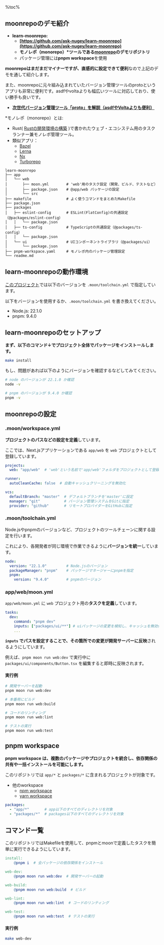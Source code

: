 %toc%

<div className="article-content">

## moonrepoのデモ紹介

- **learn-moonrepo:**
  - **[https://github.com/ask-nugey/learn-moonrepo](https://github.com/ask-nugey/learn-moonrepo)**
  - **モノレポ（monorepo）\*ツールである[moonrepo](https://moonrepo.dev/moon)のデモリポジトリ**
  - パッケージ管理には**pnpm workspace**を使用

**moonrepoはまだまだマイナーですが、直感的に設定できて便利**なので上記のデモを通して紹介します。

また、moonrepoに元々組み込まれていたバージョン管理ツールのprotoというアプリも非常に便利です。asdfやvoltaよりも幅広いツールに対応しており、使い勝手も良いです。
- [**次世代バージョン管理ツール「proto」を解説（asdfやVoltaよりも便利）**](/posts/proto-moonrepo)

\*モノレポ（monorepo）とは:
- Rust( [Rustの開発環境の構築](/posts/rust-build-environment/) )で書かれたウェブ・エコシステム用のタスクランナー兼モノレポ管理ツール。
- 類似アプリ：
  - [Bazel](https://github.com/bazelbuild/bazel)
  - [Lerna](https://github.com/lerna/lerna)
  - [Nx](https://github.com/nrwl/nx)
  - [Turborepo](https://turbo.build/repo)

```plain
learn-moonrepo
├── app
│   └── web
│       ├── moon.yml        # 'web'用のタスク設定（開発、ビルド、テストなど）
│       ├── package.json    # @app/web パッケージの設定
│       └── src
├── makefile                # よく使うコマンドをまとめたMakefile
├── package.json
├── packages
│   ├── eslint-config       # ESLint(FlatConfig)の共通設定（@packages/eslint-config）
│   │   └── package.json
│   ├── ts-config           # TypeScriptの共通設定（@packages/ts-config）
│   │   └── package.json
│   └── ui                  # UIコンポーネントライブラリ（@packages/ui）
│       └── package.json
├── pnpm-workspace.yaml     # モノレポ内のパッケージ管理設定
└── readme.md
```

## learn-moonrepoの動作環境

[このプロジェクト](https://github.com/ask-nugey/learn-moonrepo)では以下のバージョンを `.moon/toolchain.yml` で指定しています。

以下をバージョンを使用するか、`.moon/toolchain.yml` を書き換えてください。

- Node.js: 22.1.0
- pnpm: 9.4.0

## learn-moonrepoのセットアップ

**まず、以下のコマンド↓でプロジェクト全体でパッケージをインストールします。**

```bash
make install
```

もし、問題があれば以下のようにバージョンを確認するなどしてみてください。

```bash
# node のバージョンが 22.1.0 か確認
node -v

# pnpm のバージョンが 9.4.0 か確認
pnpm -v
```

## moonrepoの設定

### .moon/workspace.yml

**プロジェクトのパスなどの設定を定義**しています。

ここでは、Next.jsアプリケーションである `app/web` を `web` プロジェクトとして登録しています。

```yaml
projects:
  web: "app/web"  # 'web'という名前で'app/web'フォルダをプロジェクトとして登録

runner:
  autoCleanCache: false  # 自動キャッシュクリーニングを無効化

vcs:
  defaultBranch: "master"  # デフォルトブランチを'master'に設定
  manager: "git"           # バージョン管理システムをGitに指定
  provider: "github"       # リモートプロバイダーをGitHubに指定
```

### .moon/toolchain.yml

Node.jsやpnpmのバージョンなど、プロジェクトのツールチェーンに関する設定を行います。

これにより、各開発者が同じ環境で作業できるように**バージョンを統一**しています。

```yaml
node:
  version: "22.1.0"         # Node.jsのバージョン
  packageManager: "pnpm"    # パッケージマネージャーにpnpmを指定
  pnpm:
    version: "9.4.0"        # pnpmのバージョン
```

### app/web/moon.yml

`app/web/moon.yml` に `web` プロジェクト用の**タスクを定義**しています。

```yaml
tasks:
  dev:
    command: "pnpm dev"
    inputs: ["packages/ui/**"] # uiパッケージの変更を検知し、キャッシュを無効化
    ...
```

**`inputs` でパスを設定することで、その箇所での変更が開発サーバーに反映**されるようにしています。

例えば、`pnpm moon run web:dev` で実行中に `packages/ui/components/Button.tsx` を編集すると即時に反映されます。

#### 実行例

```bash
# 開発サーバーを起動
pnpm moon run web:dev

# 本番用にビルド
pnpm moon run web:build

# コードのリンティング
pnpm moon run web:lint

# テストの実行
pnpm moon run web:test
```

## pnpm workspace

**pnpm workspace は、複数のパッケージやプロジェクトを統合し、依存関係の共有や一括インストールを可能にします。**

このリポジトリでは `app/*` と `packages/*` に含まれるプロジェクトが対象です。

- 他のworkspace
  - [npm workspace](https://docs.npmjs.com/cli/v10/using-npm/workspaces)
  - [yarn workspace](https://yarnpkg.com/features/workspaces)

```yaml
packages:
  - "app/*"       # app以下のすべてのディレクトリを対象
  - "packages/*"  # packages以下のすべてのディレクトリを対象
```

## コマンド一覧

このリポジトリではMakefileを使用して、pnpmとmoonで定義したタスクを簡単に実行できるようにしています。

```makefile
install:
	@pnpm i  # 全パッケージの依存関係をインストール

web-dev:
	@pnpm moon run web:dev  # 開発サーバーの起動

web-build:
	@pnpm moon run web:build  # ビルド

web-lint:
	@pnpm moon run web:lint  # コードのリンティング

web-test:
	@pnpm moon run web:test  # テストの実行
```

#### 実行例

```bash
make web-dev
```

</div>
